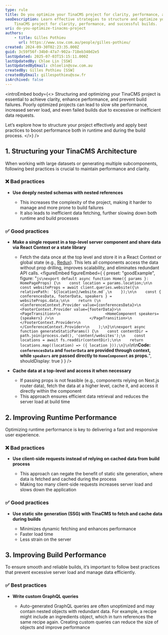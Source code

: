 ```yaml
---
type: rule
title: Do you optimize your TinaCMS project for clarity, performance, and reliable builds?
seoDescription: Learn effective strategies to structure and optimize your
    TinaCMS project for clarity, performance, and successful builds.
uri: do-you-optimize-tinacms-project
authors:
    - title: Gilles Pothieu
      url: https://www.ssw.com.au/people/gilles-pothieu/
created: 2024-09-30T02:23:35.000Z
guid: 3c59f56f-34b0-47a7-902a-718eb340d2e5
lastUpdated: 2025-07-03T15:15:11.000Z
lastUpdatedBy: Chloe Lin [SSW]
lastUpdatedByEmail: chloelin@ssw.com.au
createdBy: Gilles Pothieu [SSW]
createdByEmail: gillespothieu@ssw.fr
isArchived: false
---
```


<introEmbed
  body={<>
Structuring and optimizing your TinaCMS project is essential to achieve clarity, enhance performance, and prevent build failures. Poorly optimized projects can lead to slow site performance, increased server load, and even failed builds due to excessive or inefficient data requests.

Let’s explore how to structure your project effectively and apply best practices to boost performance both in runtime and during the build process.
  </>}
/>
## 1. Structuring your TinaCMS Architecture

When working with large datasets or generating multiple subcomponents, following best practices is crucial to maintain performance and clarity.

### ❌ Bad practices

* **Use deeply nested schemas with nested references**

  * This increases the complexity of the project, making it harder to manage and more prone to build failures
  * It also leads to inefficient data fetching, further slowing down both runtime and build processes

### ✅ Good practices

* **Make a single request in a top-level server component and share data via React Context or a state library**

  * Fetch the data once at the top level and store it in a React Context or global state (e.g., [Redux](https://redux.js.org/)). This lets all components access the data without prop drilling, improves scalability, and eliminates redundant API calls.
<figureEmbed figureEmbed={ {
  preset: "goodExample",
  figure: "```js\nexport default async function Home({ params }: HomePageProps) {\n    const location = params.location;\n\n    const websiteProps = await client.queries.website({\n        relativePath: `${location}/website.md`,\n    });\n\n    const { conferencesData, footerData, speakers } = websiteProps.data;\n\n    return (\n        <ConferenceContext.Provider value={conferencesData}>\n            <FooterContext.Provider value={footerData}>\n                <PageTransition>\n                    <HomeComponent speakers={speakers} />\n                </PageTransition>\n            </FooterContext.Provider>\n        </ConferenceContext.Provider>\n    );\n}\n\nexport async function generateStaticParams() {\n    const contentDir = path.join(process.cwd(), 'content/websites');\n    const locations = await fs.readdir(contentDir);\n\n    return locations.map((location) => ({ location }));\n}\n```\n\n**Code: `conferencesData` and `footerData` are provided through context, while `speakers` are passed directly to `HomeComponent` as props.**",
  shouldDisplay: true
} } />


* **Cache data at a top-level and access it when necessary**

  * If passing props is not feasible (e.g., components relying on Next.js router data), fetch the data at a higher level, cache it, and access it directly within the component
  * This approach ensures efficient data retrieval and reduces the server load at build time

## 2. Improving Runtime Performance

Optimizing runtime performance is key to delivering a fast and responsive user experience.

### ❌ Bad practices

* **Use client-side requests instead of relying on cached data from build process**

  * This approach can negate the benefit of static site generation, where data is fetched and cached during the process
  * Making too many client-side requests increases server load and slows down the application

### ✅ Good practices

* **Use static site generation (SSG) with TinaCMS to fetch and cache data during builds**

  * Minimizes dynamic fetching and enhances performance
  * Faster load time
  * Less strain on the server

## 3. Improving Build Performance

To ensure smooth and reliable builds, it’s important to follow best practices that prevent excessive server load and manage data efficiently.

### ✅ Best practices

* **Write custom GraphQL queries**

  * Auto-generated GraphQL queries are often unoptimized and may contain nested objects with redundant data. For example, a recipe might include an ingredients object, which in turn references the same recipe again. Creating custom queries can reduce the size of objects and improve performance
